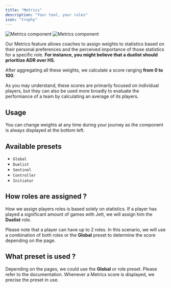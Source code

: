 ```yaml
---
title: "Metrics"
description: "Your tool, your rules"
icon: "trophy"
---
```


<Frame>
    <img
        className="block dark:hidden"
        src="./images/metrics/component.png"
        alt="Metrics component"
    />
    <img
        className="hidden dark:block"
        src="./images/metrics/component.png"
        alt="Metrics component"
    />
</Frame>

Our Metrics feature allows coaches to assign weights to statistics based on their personal preferences and the perceived
importance of those statistics for a specific role.
**For instance, you might believe that a duelist should prioritize ADR over HS.**

After aggregating all these weights, we calculate a score ranging **from 0 to 100**.

As you may understand, these scores are primarily focused on individual players, but they can also be used more broadly
to evaluate the performance of a team by calculating an average of its players.

## Usage

You can change weights at any time during your journey as the component is always displayed at the bottom left.

## Available presets

- `Global`
- `Duelist`
- `Sentinel`
- `Controller`
- `Initiator`

## How roles are assigned ?

How we assign players roles is based solely on statistics.
If a player has played a significant amount of games with Jett, we will assign him the **Duelist** role.

Please note that a player can have up to 2 roles.
In this scenario, we will use a combination of both roles or the **Global** preset to determine the score
depending on the page.

## What preset is used ?

Depending on the pages, we could use the **Global** or role preset.
Please refer to the documentation.
Whenever a Metrics score is displayed, we precise the preset in use.
